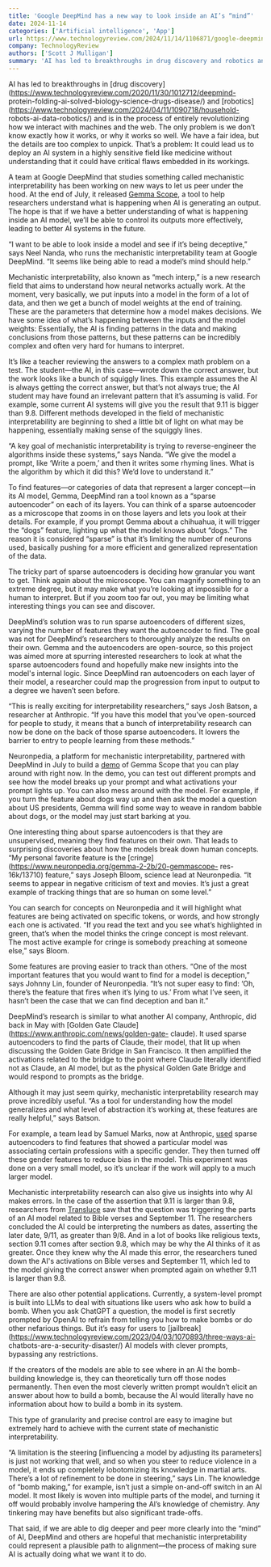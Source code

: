 ```yaml
---
title: 'Google DeepMind has a new way to look inside an AI’s “mind”'
date: 2024-11-14
categories: ['Artificial intelligence', 'App']
url: https://www.technologyreview.com/2024/11/14/1106871/google-deepmind-has-a-new-way-to-look-inside-an-ais-mind/
company: TechnologyReview
authors: ['Scott J Mulligan']
summary: 'AI has led to breakthroughs in drug discovery and robotics and is in the process of entirely revolutionizing how we interact with machines and the web. The only problem is we don’t know exactly how it works, or why it works so well. We have a fair idea, but the details are too complex to…'
---
```



AI has led to breakthroughs in [drug
discovery](https://www.technologyreview.com/2020/11/30/1012712/deepmind-
protein-folding-ai-solved-biology-science-drugs-disease/) and
[robotics](https://www.technologyreview.com/2024/04/11/1090718/household-
robots-ai-data-robotics/) and is in the process of entirely revolutionizing
how we interact with machines and the web. The only problem is we don’t know
exactly how it works, or why it works so well. We have a fair idea, but the
details are too complex to unpick. That’s a problem: It could lead us to
deploy an AI system in a highly sensitive field like medicine without
understanding that it could have critical flaws embedded in its workings.

A team at Google DeepMind that studies something called mechanistic
interpretability has been working on new ways to let us peer under the hood.
At the end of July, it released [Gemma
Scope](https://ai.google.dev/gemma/docs/gemma_scope), a tool to help
researchers understand what is happening when AI is generating an output. The
hope is that if we have a better understanding of what is happening inside an
AI model, we’ll be able to control its outputs more effectively, leading to
better AI systems in the future.

“I want to be able to look inside a model and see if it’s being deceptive,”
says Neel Nanda, who runs the mechanistic interpretability team at Google
DeepMind. “It seems like being able to read a model’s mind should help.”

Mechanistic interpretability, also known as “mech interp,” is a new research
field that aims to understand how neural networks actually work. At the
moment, very basically, we put inputs into a model in the form of a lot of
data, and then we get a bunch of model weights at the end of training. These
are the parameters that determine how a model makes decisions. We have some
idea of what’s happening between the inputs and the model weights:
Essentially, the AI is finding patterns in the data and making conclusions
from those patterns, but these patterns can be incredibly complex and often
very hard for humans to interpret.

It’s like a teacher reviewing the answers to a complex math problem on a test.
The student—the AI, in this case—wrote down the correct answer, but the work
looks like a bunch of squiggly lines. This example assumes the AI is always
getting the correct answer, but that’s not always true; the AI student may
have found an irrelevant pattern that it’s assuming is valid. For example,
some current AI systems will give you the result that 9.11 is bigger than 9.8.
Different methods developed in the field of mechanistic interpretability are
beginning to shed a little bit of light on what may be happening, essentially
making sense of the squiggly lines.

“A key goal of mechanistic interpretability is trying to reverse-engineer the
algorithms inside these systems,” says Nanda. “We give the model a prompt,
like ‘Write a poem,’ and then it writes some rhyming lines. What is the
algorithm by which it did this? We’d love to understand it.”

To find features—or categories of data that represent a larger concept—in its
AI model, Gemma, DeepMind ran a tool known as a “sparse autoencoder” on each
of its layers. You can think of a sparse autoencoder as a microscope that
zooms in on those layers and lets you look at their details. For example, if
you prompt Gemma about a chihuahua, it will trigger the “dogs” feature,
lighting up what the model knows about “dogs.” The reason it is considered
“sparse” is that it’s limiting the number of neurons used, basically pushing
for a more efficient and generalized representation of the data.

The tricky part of sparse autoencoders is deciding how granular you want to
get. Think again about the microscope. You can magnify something to an extreme
degree, but it may make what you’re looking at impossible for a human to
interpret. But if you zoom too far out, you may be limiting what interesting
things you can see and discover.

DeepMind’s solution was to run sparse autoencoders of different sizes, varying
the number of features they want the autoencoder to find. The goal was not for
DeepMind’s researchers to thoroughly analyze the results on their own. Gemma
and the autoencoders are open-source, so this project was aimed more at
spurring interested researchers to look at what the sparse autoencoders found
and hopefully make new insights into the model's internal logic. Since
DeepMind ran autoencoders on each layer of their model, a researcher could map
the progression from input to output to a degree we haven’t seen before.

“This is really exciting for interpretability researchers,” says Josh Batson,
a researcher at Anthropic. “If you have this model that you’ve open-sourced
for people to study, it means that a bunch of interpretability research can
now be done on the back of those sparse autoencoders. It lowers the barrier to
entry to people learning from these methods.”

Neuronpedia, a platform for mechanistic interpretability, partnered with
DeepMind in July to build a [demo](https://www.neuronpedia.org/gemma-scope) of
Gemma Scope that you can play around with right now. In the demo, you can test
out different prompts and see how the model breaks up your prompt and what
activations your prompt lights up. You can also mess around with the model.
For example, if you turn the feature about dogs way up and then ask the model
a question about US presidents, Gemma will find some way to weave in random
babble about dogs, or the model may just start barking at you.

One interesting thing about sparse autoencoders is that they are unsupervised,
meaning they find features on their own. That leads to surprising discoveries
about how the models break down human concepts. “My personal favorite feature
is the [cringe](https://www.neuronpedia.org/gemma-2-2b/20-gemmascope-
res-16k/13710) feature,” says Joseph Bloom, science lead at Neuronpedia. “It
seems to appear in negative criticism of text and movies. It’s just a great
example of tracking things that are so human on some level.”

You can search for concepts on Neuronpedia and it will highlight what features
are being activated on specific tokens, or words, and how strongly each one is
activated. “If you read the text and you see what’s highlighted in green,
that’s when the model thinks the cringe concept is most relevant. The most
active example for cringe is somebody preaching at someone else,” says Bloom.

Some features are proving easier to track than others. “One of the most
important features that you would want to find for a model is deception,” says
Johnny Lin, founder of Neuronpedia. “It’s not super easy to find: ‘Oh, there’s
the feature that fires when it’s lying to us.’ From what I’ve seen, it hasn’t
been the case that we can find deception and ban it.”

DeepMind’s research is similar to what another AI company, Anthropic, did back
in May with [Golden Gate Claude](https://www.anthropic.com/news/golden-gate-
claude). It used sparse autoencoders to find the parts of Claude, their model,
that lit up when discussing the Golden Gate Bridge in San Francisco. It then
amplified the activations related to the bridge to the point where Claude
literally identified not as Claude, an AI model, but as the physical Golden
Gate Bridge and would respond to prompts as the bridge.

Although it may just seem quirky, mechanistic interpretability research may
prove incredibly useful. “As a tool for understanding how the model
generalizes and what level of abstraction it’s working at, these features are
really helpful,” says Batson.

For example, a team lead by Samuel Marks, now at Anthropic,
[used](https://arxiv.org/html/2403.19647v1) sparse autoencoders to find
features that showed a particular model was associating certain professions
with a specific gender. They then turned off these gender features to reduce
bias in the model. This experiment was done on a very small model, so it’s
unclear if the work will apply to a much larger model.

Mechanistic interpretability research can also give us insights into why AI
makes errors. In the case of the assertion that 9.11 is larger than 9.8,
researchers from [Transluce](https://transluce.org/observability-interface)
saw that the question was triggering the parts of an AI model related to Bible
verses and September 11. The researchers concluded the AI could be
interpreting the numbers as dates, asserting the later date, 9/11, as greater
than 9/8. And in a lot of books like religious texts, section 9.11 comes after
section 9.8, which may be why the AI thinks of it as greater. Once they knew
why the AI made this error, the researchers tuned down the AI's activations on
Bible verses and September 11, which led to the model giving the correct
answer when prompted again on whether 9.11 is larger than 9.8.

There are also other potential applications. Currently, a system-level prompt
is built into LLMs to deal with situations like users who ask how to build a
bomb. When you ask ChatGPT a question, the model is first secretly prompted by
OpenAI to refrain from telling you how to make bombs or do other nefarious
things. But it’s easy for users to
[jailbreak](https://www.technologyreview.com/2023/04/03/1070893/three-ways-ai-
chatbots-are-a-security-disaster/) AI models with clever prompts, bypassing
any restrictions.

If the creators of the models are able to see where in an AI the bomb-building
knowledge is, they can theoretically turn off those nodes permanently. Then
even the most cleverly written prompt wouldn’t elicit an answer about how to
build a bomb, because the AI would literally have no information about how to
build a bomb in its system.

This type of granularity and precise control are easy to imagine but extremely
hard to achieve with the current state of mechanistic interpretability.

“A limitation is the steering [influencing a model by adjusting its
parameters] is just not working that well, and so when you steer to reduce
violence in a model, it ends up completely lobotomizing its knowledge in
martial arts. There’s a lot of refinement to be done in steering,” says Lin.
The knowledge of “bomb making,” for example, isn’t just a simple on-and-off
switch in an AI model. It most likely is woven into multiple parts of the
model, and turning it off would probably involve hampering the AI’s knowledge
of chemistry. Any tinkering may have benefits but also significant trade-offs.

That said, if we are able to dig deeper and peer more clearly into the “mind”
of AI, DeepMind and others are hopeful that mechanistic interpretability could
represent a plausible path to alignment—the process of making sure AI is
actually doing what we want it to do.

